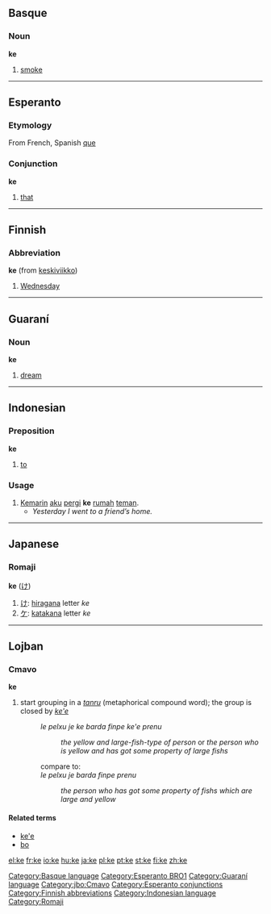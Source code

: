 ==Basque==
===Noun===
'''ke'''

# [[smoke]]

[[Category:Basque language]]

----

==Esperanto==
===Etymology===
From French, Spanish [[que]]
===Conjunction===
'''ke'''

#[[that]]
[[Category:Esperanto BRO1]]

----

==Finnish==

===Abbreviation===
'''ke''' (from [[keskiviikko]])

#[[Wednesday]]

----

==Guaraní==
===Noun===
'''ke'''

# [[dream]]

[[Category:Guaraní language]]

----

==Indonesian==

===Preposition===
'''ke'''

#[[to]]

===Usage===
#[[kemarin|Kemarin]] [[aku]] [[pergi]] '''ke''' [[rumah]] [[teman]].
#*''Yesterday I went to a friend’s home.''


----

==Japanese==
===Romaji===
'''ke''' ([[け]])

# [[け]]: [[hiragana]] letter ''ke''
# [[ケ]]: [[katakana]] letter ''ke''

----

==Lojban==
===Cmavo===
'''ke'''
# start grouping in a ''[[tanru]]'' (metaphorical compound word); the group is closed by ''[[ke'e]]''
#:''le pelxu je ke barda finpe ke'e prenu''
#::''the yellow and large-fish-type of person'' or ''the person who is yellow and has got some property of large fishs''
#:compare to:
#:''le pelxu je barda finpe prenu''
#::''the person who has got some property of fishs which are large and yellow''

====Related terms====
* [[ke'e#Lojban|ke'e]]
* [[bo#Lojban|bo]]

[[Category:jbo:Cmavo]]



[[Category:Esperanto conjunctions]]
[[Category:Finnish abbreviations]]
[[Category:Indonesian language]]
[[Category:Romaji]]

[[el:ke]]
[[fr:ke]]
[[io:ke]]
[[hu:ke]]
[[ja:ke]]
[[pl:ke]]
[[pt:ke]]
[[st:ke]]
[[fi:ke]]
[[zh:ke]]